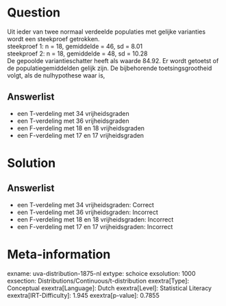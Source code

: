 Question
========

Uit ieder van twee normaal verdeelde populaties met gelijke varianties
wordt een steekproef getrokken.\
steekproef 1: n = 18, gemiddelde = 46, sd = 8.01\
steekproef 2: n = 18, gemiddelde = 48, sd = 10.28\
De gepoolde variantieschatter heeft als waarde 84.92. Er wordt getoetst
of de populatiegemiddelden gelijk zijn. De bijbehorende
toetsingsgrootheid volgt, als de nulhypothese waar is,

Answerlist
----------

* een T-verdeling met 34 vrijheidsgraden
* een T-verdeling met 36 vrijheidsgraden
* een F-verdeling met 18 en 18 vrijheidsgraden
* een F-verdeling met 17 en 17 vrijheidsgraden

Solution
========

Answerlist
----------

* een T-verdeling met 34 vrijheidsgraden: Correct
* een T-verdeling met 36 vrijheidsgraden: Incorrect
* een F-verdeling met 18 en 18 vrijheidsgraden: Incorrect
* een F-verdeling met 17 en 17 vrijheidsgraden: Incorrect

Meta-information
================
exname: uva-distribution-1875-nl
extype: schoice
exsolution: 1000
exsection: Distributions/Continuous/t-distribution
exextra[Type]: Conceptual
exextra[Language]: Dutch
exextra[Level]: Statistical Literacy
exextra[IRT-Difficulty]: 1.945
exextra[p-value]: 0.7855
